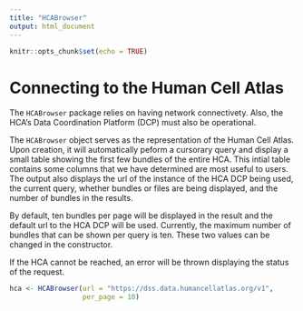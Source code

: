 ```yaml
---
title: "HCABrowser"
output: html_document
---
```


```r
knitr::opts_chunk$set(echo = TRUE)
```

# Connecting to the Human Cell Atlas  
The `HCABrowser` package relies on having network connectivety. Also, the HCA's Data Coordination Platform (DCP) must also be operational.  

The `HCABrowser` object serves as the representation of the Human Cell Atlas. Upon creation, it will automatically peform a cursorary query and display a small table showing the first few bundles of the entire HCA. This intial table contains some columns that we have determined are most useful to users. The output also displays the url of the instance of the HCA DCP being used, the current query, whether bundles or files are being displayed, and the number of bundles in the results.  

By default, ten bundles per page will be displayed in the result and the default url to the HCA DCP will be used. Currently, the maximum number of bundles that can be shown per query is ten. These two values can be changed in the constructor.  

If the HCA cannot be reached, an error will be thrown displaying the status of the request.  


```r
hca <- HCABrowser(url = "https://dss.data.humancellatlas.org/v1", 
                  per_page = 10)
```

